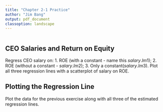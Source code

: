 ```yaml
---
title: "Chapter 2-1 Practice"
author: "Jim Bang"
output: pdf_document
classoption: landscape
---
```


```r

```

## CEO Salaries and Return on Equity

Regress CEO salary on: 
1. ROE (with a constant - name this $salary.lm1$); 
2. ROE (without a constant - $salary.lm2$); 
3. Only a constant($salary.lm3$). Plot all three regression lines with a scatterplot of salary on ROE. 

## Plotting the Regression Line

Plot the data for the previous exercise along with all three of the estimated regression lines. 

